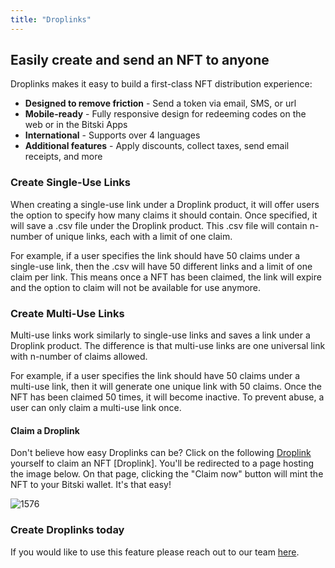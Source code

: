 ```yaml
---
title: "Droplinks"
---
```


## Easily create and send an NFT to anyone

Droplinks makes it easy to build a first-class NFT distribution experience:

- **Designed to remove friction** \- Send a token via email, SMS, or url
- **Mobile-ready** \- Fully responsive design for redeeming codes on the web or
  in the Bitski Apps
- **International** \- Supports over 4 languages
- **Additional features** \- Apply discounts, collect taxes, send email
  receipts, and more

### Create Single-Use Links

When creating a single-use link under a Droplink product, it will offer users
the option to specify how many claims it should contain. Once specified, it will
save a .csv file under the Droplink product. This .csv file will contain
n-number of unique links, each with a limit of one claim.

For example, if a user specifies the link should have 50 claims under a
single-use link, then the .csv will have 50 different links and a limit of one
claim per link. This means once a NFT has been claimed, the link will expire and
the option to claim will not be available for use anymore.

### Create Multi-Use Links

Multi-use links work similarly to single-use links and saves a link under a
Droplink product. The difference is that multi-use links are one universal link
with n-number of claims allowed.

For example, if a user specifies the link should have 50 claims under a
multi-use link, then it will generate one unique link with 50 claims. Once the
NFT has been claimed 50 times, it will become inactive. To prevent abuse, a user
can only claim a multi-use link once.

#### Claim a Droplink

Don't believe how easy Droplinks can be?
Click on the following [Droplink](https://www.bitski.com/claim/6bb52d05-e502-4f2b-8302-800600617692) yourself to claim an NFT
[Droplink]. You'll be redirected to a page hosting the image below. On that page, clicking the "Claim now" button will mint the NFT to 
your Bitski wallet. It's that easy!

![1576](/images/1d45103-Droplink-claim.png "Droplink-claim.png")

### Create Droplinks today

If you would like to use this feature please reach out to our team
[here](https://bitski.typeform.com/to/ci0VSWXe).
